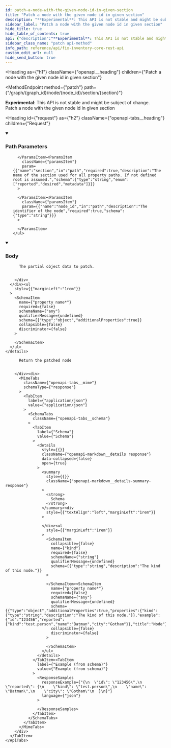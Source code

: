 ```yaml
---
id: patch-a-node-with-the-given-node-id-in-given-section
title: "Patch a node with the given node id in given section"
description: "**Experimental**: This API is not stable and might be subject of change.<br/>"
sidebar_label: "Patch a node with the given node id in given section"
hide_title: true
hide_table_of_contents: true
api: {"description":"**Experimental**: This API is not stable and might be subject of change.<br/>\nPatch a node with the given node id in given section\n","tags":["node_management"],"parameters":[{"name":"graph_id","in":"path","example":"fix","description":"The identifier of the graph","required":true,"schema":{"type":"string"}},{"name":"section","in":"path","required":true,"description":"The name of the section used for all property paths. If not defined root is assumed.","schema":{"type":"string","enum":["reported","desired","metadata"]}},{"name":"node_id","in":"path","description":"The identifier of the node","required":true,"schema":{"type":"string"}}],"requestBody":{"description":"The partial object data to patch.","content":{"application/json":{"schema":{"type":"object","additionalProperties":true}}}},"responses":{"200":{"description":"Return the patched node","content":{"application/json":{"schema":{"type":"object","additionalProperties":true,"properties":{"kind":{"type":"string","description":"The kind of this node."}},"example":{"id":"123456","reported":{"kind":"test.person","name":"Batman","city":"Gotham"}},"title":"Node"}}}}},"method":"patch","path":"/graph/{graph_id}/node/{node_id}/section/{section}","servers":[{"url":"https://{host}:{port}","variables":{"host":{"default":"localhost"},"port":{"default":"8900"}}}],"jsonRequestBodyExample":{},"info":{"title":"Fix Inventory Core REST API","version":"V1"},"postman":{"name":"Patch a node with the given node id in given section","description":{"content":"**Experimental**: This API is not stable and might be subject of change.<br/>\nPatch a node with the given node id in given section\n","type":"text/plain"},"url":{"path":["graph",":graph_id","node",":node_id","section",":section"],"host":["{{baseUrl}}"],"query":[],"variable":[{"disabled":false,"description":{"content":"(Required) The identifier of the graph","type":"text/plain"},"type":"any","value":"","key":"graph_id"},{"disabled":false,"description":{"content":"(Required) The name of the section used for all property paths. If not defined root is assumed.","type":"text/plain"},"type":"any","value":"","key":"section"},{"disabled":false,"description":{"content":"(Required) The identifier of the node","type":"text/plain"},"type":"any","value":"","key":"node_id"}]},"header":[{"key":"Content-Type","value":"application/json"},{"key":"Accept","value":"application/json"}],"method":"PATCH","body":{"mode":"raw","raw":"","options":{"raw":{"language":"json"}}}}}
sidebar_class_name: "patch api-method"
info_path: reference/api/fix-inventory-core-rest-api
custom_edit_url: null
hide_send_button: true
---
```



<Heading
  as={"h1"}
  className={"openapi__heading"}
  children={"Patch a node with the given node id in given section"}
>
</Heading>

<MethodEndpoint
  method={"patch"}
  path={"/graph/{graph_id}/node/{node_id}/section/{section}"}
>
  
</MethodEndpoint>

**Experimental**: This API is not stable and might be subject of change.<br/> Patch a node with the given node id in given section

<Heading
  id={"request"}
  as={"h2"}
  className={"openapi-tabs__heading"}
  children={"Request"}
>
</Heading>

<details
  style={{"marginBottom":"1rem"}}
  className={"openapi-markdown__details"}
  data-collapsed={false}
  open={true}
>
  <summary
    style={{}}
  >
    <h3
      className={"openapi-markdown__details-summary-header-params"}
    >
      Path Parameters
    </h3>
  </summary><div>
    <ul>
      <ParamsItem
        className={"paramsItem"}
        param={{"name":"graph_id","in":"path","example":"fix","description":"The identifier of the graph","required":true,"schema":{"type":"string"}}}
      >
        
      </ParamsItem><ParamsItem
        className={"paramsItem"}
        param={{"name":"section","in":"path","required":true,"description":"The name of the section used for all property paths. If not defined root is assumed.","schema":{"type":"string","enum":["reported","desired","metadata"]}}}
      >
        
      </ParamsItem><ParamsItem
        className={"paramsItem"}
        param={{"name":"node_id","in":"path","description":"The identifier of the node","required":true,"schema":{"type":"string"}}}
      >
        
      </ParamsItem>
    </ul>
  </div>
</details><MimeTabs
  className={"openapi-tabs__mime"}
>
  <TabItem
    label={"application/json"}
    value={"application/json-schema"}
  >
    <details
      style={{}}
      className={"openapi-markdown__details mime"}
      data-collapsed={false}
      open={true}
    >
      <summary
        style={{}}
        className={"openapi-markdown__details-summary-mime"}
      >
        <h3
          className={"openapi-markdown__details-summary-header-body"}
        >
          Body
        </h3>
      </summary><div
        style={{"textAlign":"left","marginLeft":"1rem"}}
      >
        <div
          style={{"marginTop":"1rem","marginBottom":"1rem"}}
        >
          
          
          The partial object data to patch.
          
          
        </div>
      </div><ul
        style={{"marginLeft":"1rem"}}
      >
        <SchemaItem
          name={"property name*"}
          required={false}
          schemaName={"any"}
          qualifierMessage={undefined}
          schema={{"type":"object","additionalProperties":true}}
          collapsible={false}
          discriminator={false}
        >
          
        </SchemaItem>
      </ul>
    </details>
  </TabItem>
</MimeTabs><div>
  <div>
    <ApiTabs
      label={undefined}
      id={undefined}
    >
      <TabItem
        label={"200"}
        value={"200"}
      >
        <div>
          
          
          Return the patched node
          
          
        </div><div>
          <MimeTabs
            className={"openapi-tabs__mime"}
            schemaType={"response"}
          >
            <TabItem
              label={"application/json"}
              value={"application/json"}
            >
              <SchemaTabs
                className={"openapi-tabs__schema"}
              >
                <TabItem
                  label={"Schema"}
                  value={"Schema"}
                >
                  <details
                    style={{}}
                    className={"openapi-markdown__details response"}
                    data-collapsed={false}
                    open={true}
                  >
                    <summary
                      style={{}}
                      className={"openapi-markdown__details-summary-response"}
                    >
                      <strong>
                        Schema
                      </strong>
                    </summary><div
                      style={{"textAlign":"left","marginLeft":"1rem"}}
                    >
                      
                    </div><ul
                      style={{"marginLeft":"1rem"}}
                    >
                      <SchemaItem
                        collapsible={false}
                        name={"kind"}
                        required={false}
                        schemaName={"string"}
                        qualifierMessage={undefined}
                        schema={{"type":"string","description":"The kind of this node."}}
                      >
                        
                      </SchemaItem><SchemaItem
                        name={"property name*"}
                        required={false}
                        schemaName={"any"}
                        qualifierMessage={undefined}
                        schema={{"type":"object","additionalProperties":true,"properties":{"kind":{"type":"string","description":"The kind of this node."}},"example":{"id":"123456","reported":{"kind":"test.person","name":"Batman","city":"Gotham"}},"title":"Node"}}
                        collapsible={false}
                        discriminator={false}
                      >
                        
                      </SchemaItem>
                    </ul>
                  </details>
                </TabItem><TabItem
                  label={"Example (from schema)"}
                  value={"Example (from schema)"}
                >
                  <ResponseSamples
                    responseExample={"{\n  \"id\": \"123456\",\n  \"reported\": {\n    \"kind\": \"test.person\",\n    \"name\": \"Batman\",\n    \"city\": \"Gotham\"\n  }\n}"}
                    language={"json"}
                  >
                    
                  </ResponseSamples>
                </TabItem>
              </SchemaTabs>
            </TabItem>
          </MimeTabs>
        </div>
      </TabItem>
    </ApiTabs>
  </div>
</div>
